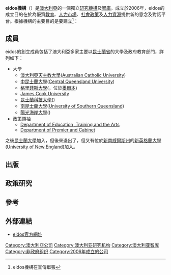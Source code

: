 {{unreferenced|time=2013-12-22T06:28:30+00:00}}
{{noteTA
|1=zh-hans:研究机构; zh-hant:研究機構;
}}
{{Infobox Company 
| company_name     = Eidos機構
| company_name_en  = Eidos Institute
| company_type     = [[上市公司|非牟利有限公司]]
| company_logo     = [[File:Eidos_Logo.png|100px]]
| foundation       = 2006年
| location         = [[布里斯班|布里斯班]]
| location_country = [[澳大利亞|澳大利亞]]
| key_people       = [[Bruce_Muirhead_(Eidos)|Bruce Muirhead]] (CEO), <br />[[Mark_Nolan|Mark Nolan]] Chairman, <br /> [[Colin_Power|Colin Power]] Director, <br />[[Jan_Massey|Jan Massey]] Director, <br />[[Tom_Bentley|Tom Bentley]] Director, <br />[[Kerrin_Anderson|Kerrin Anderson]] Director, 
| industry         = [[研究機構|研究機構]]及[[智庫|智庫]]
| products         = 
| members          = [[University_of_Sunshine_Coast|University of Sunshine Coast]], [[University_of_Southern_Queensland|University of Southern Queensland]], [[Griffith_University|Griffith University]], [[Queensland_University_of_Tecnhology|Queensland University of Tecnhology]], [[James_Cook_University|James Cook University]], [[Central_Queensland_University|Central Queensland University]], [[Australian_Catholic_University|Australian Catholic University]] (2006)
|collaborators  = [[Department_of_Education,_Training_and_the_Arts|Department of Education, Training and the Arts]], [[Department_of_Premier_and_Cabinet|Department of Premier and Cabinet]](2006)
| homepage         = [http://www.eidos.org.au/ www.eidos.org.au]
}}
'''eidos機構'''（{{lang|en|eidos Institute}}）是[[澳大利亞|澳大利亞]]的一個獨立[[研究機構|研究機構]]及[[智庫|智庫]]。成立於2006年，eidos的成立目的在於為優質[[教育|教育]]、[[人力市場|人力市場]]、[[社會政策|社會政策]]及[[人力資源|人力資源]]提供新的意念及對話平台。根據機構的主要目的是要建立<ref>eidos機構在宣傳單張</ref>：
{{quote|A dynamic network of educational and social research and policy leaders, working together to create, analyse and implement key ideas that will build a better future - locally, nationally and globally.}}
{{cquote|一個教育和社會方面的研究和政策領導的動態網絡，使他們可以一起創造、分析並實施關鍵想法，使我們可以共同建構一個更好的將來：不論是在本地、全國或全球。}}

== 成員 ==
eidos的創立成員包括了澳大利亞多家主要以[[昆士蘭省|昆士蘭省]]的大學及政府教育部門，詳列如下：
* 大學
** [[澳大利亞天主教大學|澳大利亞天主教大學]]([[澳洲天主教大學|Australian Catholic University]])
** [[中昆士蘭大學|中昆士蘭大學]]([[中央昆士蘭大學|Central Queensland University]])
** [[格里菲斯大學|格里菲斯大學]]({{lang|en|Griffith University}}，位於[[墨爾本|墨爾本]])
** [[James_Cook_University|James Cook University]]
** [[昆士蘭科技大學|昆士蘭科技大學]]({{lang|en|Queensland University of Technology}})
** [[南昆士蘭大學|南昆士蘭大學]]([[南昆士蘭大學|University of Southern Queensland]])
** [[陽光海岸大學|陽光海岸大學]]({{lang|en|CUniversity of Sunshine Coast}})
* 政策領袖
** [[Department_of_Education,_Training_and_the_Arts|Department of Education, Training and the Arts]]
** [[Department_of_Premier_and_Cabinet|Department of Premier and Cabinet]]

之後[[昆士蘭大學|昆士蘭大學]]加入，但後來退出了，但又有位於[[新南威爾斯州|新南威爾斯州]]的[[新英格蘭大學_(澳洲)|新英格蘭大學]]([[新英格蘭大學_(澳洲)|University of New England]])加入。

== 出版 ==

== 政策研究 ==

== 參考 ==
{{Reflist}}<!--added above External links/Sources by script-assisted edit-->

== 外部連結 ==
*[http://www.eidos.org.au/ eidos官方網址]{{Wayback|url=http://www.eidos.org.au/ |date=20090423083136 }}

[[Category:澳大利亞公司|Category:澳大利亞公司]]
[[Category:澳大利亚研究机构|Category:澳大利亚研究机构]]
[[Category:澳大利亚智库|Category:澳大利亚智库]]
[[Category:非政府组织|Category:非政府组织]]
[[Category:2006年成立的公司|Category:2006年成立的公司]]